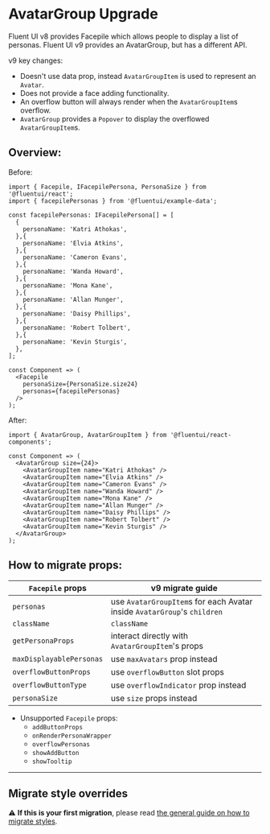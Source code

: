 
<Meta title="Concepts/Upgrading/from v8/Components/AvatarGroup Upgrade" />

# AvatarGroup Upgrade

Fluent UI v8 provides Facepile which allows people to display a list of personas. Fluent UI v9 provides an AvatarGroup, but has a different API.

v9 key changes:

- Doesn't use data prop, instead `AvatarGroupItem` is used to represent an `Avatar`.
- Does not provide a face adding functionality.
- An overflow button will always render when the `AvatarGroupItem`s overflow.
- `AvatarGroup` provides a `Popover` to display the overflowed `AvatarGroupItem`s.

## Overview:

Before:

```tsx
import { Facepile, IFacepilePersona, PersonaSize } from '@fluentui/react';
import { facepilePersonas } from '@fluentui/example-data';

const facepilePersonas: IFacepilePersona[] = [
  {
    personaName: 'Katri Athokas',
  },{
    personaName: 'Elvia Atkins',
  },{
    personaName: 'Cameron Evans',
  },{
    personaName: 'Wanda Howard',
  },{
    personaName: 'Mona Kane',
  },{
    personaName: 'Allan Munger',
  },{
    personaName: 'Daisy Phillips',
  },{
    personaName: 'Robert Tolbert',
  },{
    personaName: 'Kevin Sturgis',
  },
];

const Component => (
  <Facepile
    personaSize={PersonaSize.size24}
    personas={facepilePersonas}
  />
);
```

After:

```tsx
import { AvatarGroup, AvatarGroupItem } from '@fluentui/react-components';

const Component => (
  <AvatarGroup size={24}>
    <AvatarGroupItem name="Katri Athokas" />
    <AvatarGroupItem name="Elvia Atkins" />
    <AvatarGroupItem name="Cameron Evans" />
    <AvatarGroupItem name="Wanda Howard" />
    <AvatarGroupItem name="Mona Kane" />
    <AvatarGroupItem name="Allan Munger" />
    <AvatarGroupItem name="Daisy Phillips" />
    <AvatarGroupItem name="Robert Tolbert" />
    <AvatarGroupItem name="Kevin Sturgis" />
  </AvatarGroup>
);
```

## How to migrate props:

| `Facepile` props         | v9 migrate guide                                                         |
| ------------------------ | ------------------------------------------------------------------------ |
| `personas`               | use `AvatarGroupItem`s for each Avatar inside `AvatarGroup`'s `children` |
| `className`              | `className`                                                              |
| `getPersonaProps`        | interact directly with `AvatarGroupItem`'s props                         |
| `maxDisplayablePersonas` | use `maxAvatars` prop instead                                            |
| `overflowButtonProps`    | use `overflowButton` slot props                                          |
| `overflowButtonType`     | use `overflowIndicator` prop instead                                     |
| `personaSize`            | use `size` props instead                                                 |

- Unsupported `Facepile` props:
  - `addButtonProps`
  - `onRenderPersonaWrapper`
  - `overflowPersonas`
  - `showAddButton`
  - `showTooltip`

---

## Migrate style overrides

⚠️ **If this is your first migration**, please read [the general guide on how to migrate styles](?path=/docs/concepts-upgrading-from-v0-custom-style-overrides--page).
